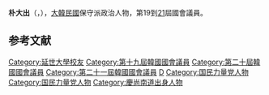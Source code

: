 {{Infobox politician
| name        = 朴大出<br>{{lang|ko|박대출}}
| image       = 
| caption     = 
| birth_date = {{Birth date and age|1961|3|18}}
| birth_place = {{KOR}}[[慶尚南道|慶尚南道]][[晉州市|晉州市]]
| residence = {{KOR}}[[慶尚南道|慶尚南道]][[晉州市|晉州市]]
| nationality   = {{ROK}}
| party         = {{PPP}}
| otherparty    = {{UFP}}→
| other_names = 
| alma_mater = [[延世大學|延世大學]]

| office = {{flagicon|South Korea}} 第19-21屆[[韓國國會|韓國國會]]議員
| term_start = 2012年5月30日
| term_end   = 
| constituency = [[慶尚南道|慶南]][[晉州市|晉州市]]甲
| predecessor = {{tsl|ko|최구식|崔球植}}
| successor  = 

}}
'''朴大出'''（{{kor|박대출|朴大出|Park Dae-chul}}，{{bd|1961年|3月18日}}），[[大韓民國|大韓民國]]保守派政治人物，第19到[[第21屆大韓民國國會議員名單|21]]屆國會議員。

== 参考文献 ==
<references />

{{DEFAULTSORT:Park Dae-chul}}
[[Category:延世大學校友|Category:延世大學校友]]
[[Category:第十九屆韓國國會議員|Category:第十九屆韓國國會議員]]
[[Category:第二十屆韓國國會議員|Category:第二十屆韓國國會議員]]
[[Category:第二十一屆韓國國會議員|Category:第二十一屆韓國國會議員]]
[[Category:朴姓|D]]
[[Category:国民力量党人物|Category:国民力量党人物]]
[[Category:国民力量党人物|Category:国民力量党人物]]
[[Category:慶尚南道出身人物|Category:慶尚南道出身人物]]
